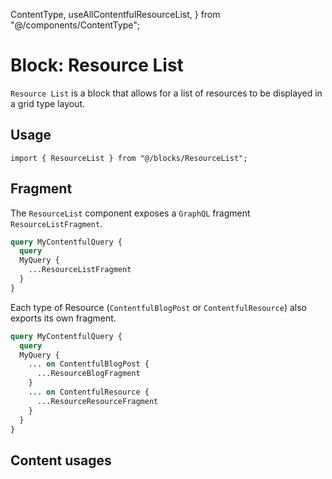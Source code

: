   ContentType,
  useAllContentfulResourceList,
} from "@/components/ContentType";

<Meta title="Content Types/Block: Resource List" />

# Block: Resource List

`Resource List` is a block that allows for a list of resources to be displayed in a grid type layout.

## Usage

```tsx
import { ResourceList } from "@/blocks/ResourceList";
```

## Fragment

The `ResourceList` component exposes a `GraphQL` fragment `ResourceListFragment`.

```graphql
query MyContentfulQuery {
  query
  MyQuery {
    ...ResourceListFragment
  }
}
```

Each type of Resource (`ContentfulBlogPost` or `ContentfulResource`) also exports its own fragment.

```graphql
query MyContentfulQuery {
  query
  MyQuery {
    ... on ContentfulBlogPost {
      ...ResourceBlogFragment
    }
    ... on ContentfulResource {
      ...ResourceResourceFragment
    }
  }
}
```

## Content usages

<ContentType query={useAllContentfulResourceList} component={ResourceList} />
